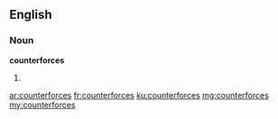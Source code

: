 ==English==

===Noun===
'''counterforces'''

# {{plural of|counterforce}}

[[ar:counterforces]]
[[fr:counterforces]]
[[ku:counterforces]]
[[mg:counterforces]]
[[my:counterforces]]